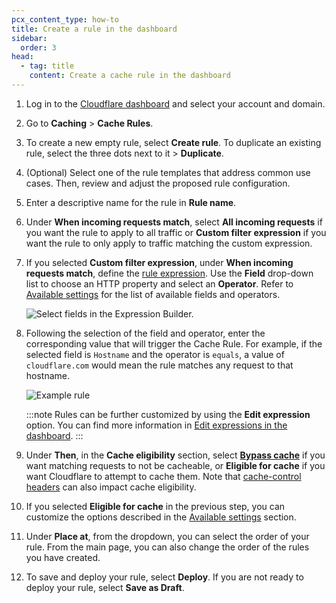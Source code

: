 ```yaml
---
pcx_content_type: how-to
title: Create a rule in the dashboard
sidebar:
  order: 3
head:
  - tag: title
    content: Create a cache rule in the dashboard
---
```


1.  Log in to the [Cloudflare dashboard](https://dash.cloudflare.com/) and select your account and domain.
2.  Go to **Caching** > **Cache Rules**.
3.  To create a new empty rule, select **Create rule**. To duplicate an existing rule, select the three dots next to it > **Duplicate**.
4.  (Optional) Select one of the rule templates that address common use cases. Then, review and adjust the proposed rule configuration.
5.  Enter a descriptive name for the rule in **Rule name**.
6.  Under **When incoming requests match**, select **All incoming requests** if you want the rule to apply to all traffic or **Custom filter expression** if you want the rule to only apply to traffic matching the custom expression.
7.  If you selected **Custom filter expression**, under **When incoming requests match**, define the [rule expression](/ruleset-engine/rules-language/expressions/edit-expressions/#expression-builder). Use the **Field** drop-down list to choose an HTTP property and select an **Operator**. Refer to [Available settings](/cache/how-to/cache-rules/settings/) for the list of available fields and operators.

    <div class="medium-img">

    ![Select fields in the Expression Builder.](~/assets/images/cache/select-fields.png)

    </div>

8.  Following the selection of the field and operator, enter the corresponding value that will trigger the Cache Rule. For example, if the selected field is `Hostname` and the operator is `equals`, a value of `cloudflare.com` would mean the rule matches any request to that hostname.

    <div class="medium-img">

    ![Example rule](~/assets/images/cache/example-rule.png)

    </div>

    :::note
    Rules can be further customized by using the **Edit expression** option. You can find more information in [Edit expressions in the dashboard](/ruleset-engine/rules-language/expressions/edit-expressions/).
    :::

9.  Under **Then**, in the **Cache eligibility** section, select [**Bypass cache**](/cache/how-to/cache-rules/settings/#bypass-cache) if you want matching requests to not be cacheable, or **Eligible for cache** if you want Cloudflare to attempt to cache them. Note that [cache-control headers](/cache/concepts/cache-control/) can also impact cache eligibility.

10. If you selected **Eligible for cache** in the previous step, you can customize the options described in the [Available settings](/cache/how-to/cache-rules/settings/) section.

11. Under **Place at**, from the dropdown, you can select the order of your rule. From the main page, you can also change the order of the rules you have created.

12. To save and deploy your rule, select **Deploy**. If you are not ready to deploy your rule, select **Save as Draft**.
